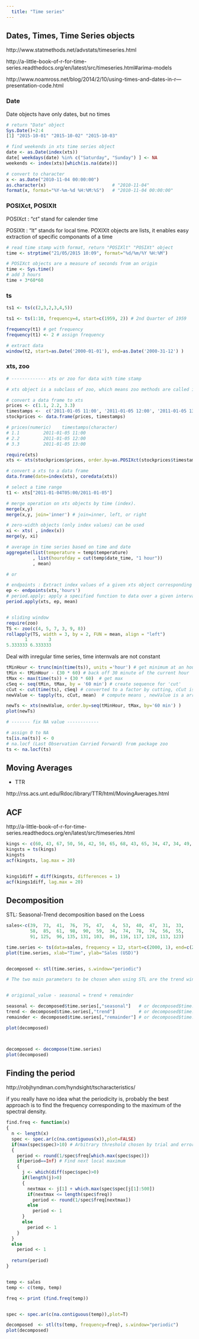 ---
  title: "Time series"
---
  

## Dates, Times, Time Series objects

http://www.statmethods.net/advstats/timeseries.html

http://a-little-book-of-r-for-time-series.readthedocs.org/en/latest/src/timeseries.html#arima-models

http://www.noamross.net/blog/2014/2/10/using-times-and-dates-in-r---presentation-code.html

### Date

Date objects have only dates, but no times
 
```r
# return "Date" object
Sys.Date()+2:4
[1] "2015-10-01" "2015-10-02" "2015-10-03"

# find weekends in xts time series object
date <- as.Date(index(xts))
date[ weekdays(date) %in% c("Saturday", "Sunday") ] <- NA
weekends <- index(xts)[which(is.na(date))]

# convert to character
x <- as.Date("2010-11-04 00:00:00")
as.character(x)                         # "2010-11-04" 
format(x, format="%Y-%m-%d %H:%M:%S")   # "2010-11-04 00:00:00"
```

### POSIXct, POSIXlt

POSIXct : “ct” stand for calender time 

POSIXlt : “lt” stands for local time. POXIXlt objects are lists,  it enables easy extraction of specific componants of a time
 
```r
# read time stamp with format, return "POSIXlt" "POSIXt" object
time <- strptime("21/05/2015 10:09", format="%d/%m/%Y %H:%M")

# POSIXct objects are a measure of seconds from an origin
time <- Sys.time()
# add 3 hours
time + 3*60*60
```

### ts 
 
```r
ts1 <- ts(c(2,3,2,3,4,5))

ts1 <- ts(1:10, frequency=4, start=c(1959, 2)) # 2nd Quarter of 1959

frequency(t1) # get frequency
frequency(t1) <- 2 # assign frequency

# extract data 
window(t2, start=as.Date('2000-01-01'), end=as.Date('2000-31-12') )
```

### xts, zoo 

```r
# ------------- xts or zoo for data with time stamp

# xts object is a subclass of zoo, which means zoo methods are called if an xts method doesn't exist for a generic function (e.g. $.zoo and $<-.zoo). Both zoo and xts objects are a matrix with an ordered index attribute. xts requires that the index be time-based.

# convert a data frame to xts
prices <- c(1.1, 2.2, 3.3)
timestamps <-  c('2011-01-05 11:00', '2011-01-05 12:00', '2011-01-05 13:00')
stockprices <- data.frame(prices, timestamps)

# prices(numeric)    timestamps(character)
# 1.1         2011-01-05 11:00
# 2.2         2011-01-05 12:00
# 3.3         2011-01-05 13:00

require(xts)
xts <- xts(stockprices$prices, order.by=as.POSIXct(stockprices$timestamps))

# convert a xts to a data frame
data.frame(date=index(xts), coredata(xts))

# select a time range
t1 <- xts["2011-01-04T05:00/2011-01-05"]

# merge operation on xts objects by time (index). 
merge(x,y)
merge(x,y, join='inner') # join=inner, left, or right

# zero-width objects (only index values) can be used
xi <- xts( , index(x))
merge(y, xi)

# average in time series based on time and date
aggregate(list(temperature = temp$temperature)
          , list(hourofday = cut(temp$date_time, "1 hour"))
          , mean)

# or

# endpoints : Extract index values of a given xts object corresponding to the last observations given a period specified by on
ep <- endpoints(xts,'hours') 
# period.apply: apply a specified function to data over a given interval, where the interval is taken to be the data from INDEX[k] to INDEX[k+1]
period.apply(xts, ep, mean) 


# sliding window
require(zoo)
TS <- zoo(c(4, 5, 7, 3, 9, 8))
rollapply(TS, width = 3, by = 2, FUN = mean, align = "left")
       1        3 
5.333333 6.333333


```

Deal with inregular time series, time internvals are not constant

```r
tMinHour <- trunc(min(time(ts)), units ='hour') # get minimum at an hour granularity
tMin <- tMinHour - (30 * 60) # back off 30 minute of the current hour
tMax <- max(time(ts)) + (30 * 60)  # get max  
cSeq <- seq(tMin, tMax, by = '60 min') # create sequence for 'cut'
cCut <- cut(time(ts), cSeq) # converted to a factor by cutting, cCut is a factor
newValue <- tapply(ts, cCut, mean)  # compute means , newValue is a array

newTs <- xts(newValue, order.by=seq(tMinHour, tMax, by='60 min') )
plot(newTs)

# ------- fix NA value ------------

# assign 0 to NA
ts[is.na(ts)] <- 0 
# na.locf (Last Observation Carried Forward) from package zoo
ts <- na.locf(ts) 


```

## Moving Averages 

  * TTR

http://rss.acs.unt.edu/Rdoc/library/TTR/html/MovingAverages.html

## ACF

http://a-little-book-of-r-for-time-series.readthedocs.org/en/latest/src/timeseries.html


```{r}
kings <- c(60, 43, 67, 50, 56, 42, 50, 65, 68, 43, 65, 34, 47, 34, 49, 41, 13, 35, 53, 56, 16, 43, 69, 59, 48, 59, 86, 55, 68, 51, 33, 49, 67, 77, 81, 67, 71, 81, 68, 70, 77, 56)
kingsts = ts(kings)
kingsts
acf(kingsts, lag.max = 20)


kings1diff = diff(kingsts, differences = 1)
acf(kings1diff, lag.max = 20)

```


## Decomposition

STL: Seasonal-Trend decomposition based on the Loess


```{r,warning=F}

sales<-c(39,  73,  41,  76,  75,  47,   4,  53,  40,  47,  31,  33,
         58,  85,  61,  98,  90,  59,  34,  74,  78,  74,  56,  55,
         91, 125,  96, 135, 131, 103,  86, 116, 117, 128, 113, 123)

time.series <- ts(data=sales, frequency = 12, start=c(2000, 1), end=c(2002, 12))
plot(time.series, xlab="Time", ylab="Sales (USD)")


decomposed <- stl(time.series, s.window="periodic")

# The two main parameters to be chosen when using STL are the trend window (t.window) and seasonal window (s.window). These control how rapidly the trend and seasonal components can change. Small values allow more rapid change. Setting the seasonal window to be infinite is equivalent to forcing the seasonal component to be periodic (i.e., identical across years).


# origional_value - seasonal = trend + remainder

seasonal <- decomposed$time.series[,"seasonal"]   # or decomposed$time.series[,1]
trend <- decomposed$time.series[,"trend"]         # or decomposed$time.series[,2]
remainder <- decomposed$time.series[,"remainder"] # or decomposed$time.series[,3]

plot(decomposed)



decomposed <- decompose(time.series)
plot(decomposed)

```


## Finding the period 

http://robjhyndman.com/hyndsight/tscharacteristics/

if you really have no idea what the periodicity is, probably the best approach is to find the frequency corresponding to the maximum of the spectral density.

```{r, warning=F}
find.freq <- function(x)
{
  n <- length(x)
  spec <- spec.ar(c(na.contiguous(x)),plot=FALSE)
  if(max(spec$spec)>10) # Arbitrary threshold chosen by trial and error.
  {
    period <- round(1/spec$freq[which.max(spec$spec)])
    if(period==Inf) # Find next local maximum
    {
      j <- which(diff(spec$spec)>0)
      if(length(j)>0)
      {
        nextmax <- j[1] + which.max(spec$spec[j[1]:500])
        if(nextmax <= length(spec$freq))
          period <- round(1/spec$freq[nextmax])
        else
          period <- 1
      }
      else
        period <- 1
    }
  }
  else
    period <- 1
  
  return(period)
}


temp <- sales
temp <- c(temp, temp)

freq <- print (find.freq(temp))


spec <- spec.ar(c(na.contiguous(temp)),plot=T)

decomposed  <- stl(ts(temp, frequency=freq), s.window="periodic")
plot(decomposed)


```



